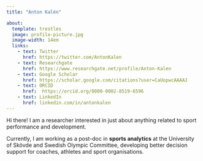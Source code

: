 ```yaml
---
title: "Anton Kalén"

about:
  template: trestles
  image: profile-picture.jpg
  image-width: 14em
  links:
    - text: Twitter
      href: https://twitter.com/AntonKalen
    - text: Researchgate
      href: https://www.researchgate.net/profile/Anton-Kalen
    - text: Google Scholar
      href: https://scholar.google.com/citations?user=CaUopwcAAAAJ
    - text: ORCID
      href:  https://orcid.org/0000-0002-8519-6596
    - text: LinkedIn
      href: linkedin.com/in/antonkalen
---
```


Hi there! I am a researcher interested in just about anything related to sport performance and development.

Currently, I am working as a post-doc in **sports analytics** at the University of Skövde and Swedish Olympic Committee, developing better decision support for coaches, athletes and sport organisations.



<!-- ## Education -->

<!-- **PhD in Sport Science** | 2019 -- 2021<br> -->
<!-- University of Vigo | Spain -->

<!-- **MSc in Applied Statistics** | 2017 -- 2018<br> -->
<!-- University of Granada | Spain -->

<!-- **MSc in Sport Science** | 2016 -- 2017<br> -->
<!-- University of Vigo | Spain -->

<!-- **BSc in Sport Science and Coaching** | 2012 -- 2016<br> -->
<!-- Swedish School of Sport and Health Sciences  -->

<!-- ## Experience -->

<!-- **Postdoc in Sports Analytics** | Oct 2021 -- Present<br> -->
<!-- University of Skövde & [SOK](https://sok.se/in-english.html) | Sweden -->

<!-- **Lecturer in Psychology** | Mar 2021 -- Jun 2021<br> -->
<!-- University of Halmstad | Sweden -->